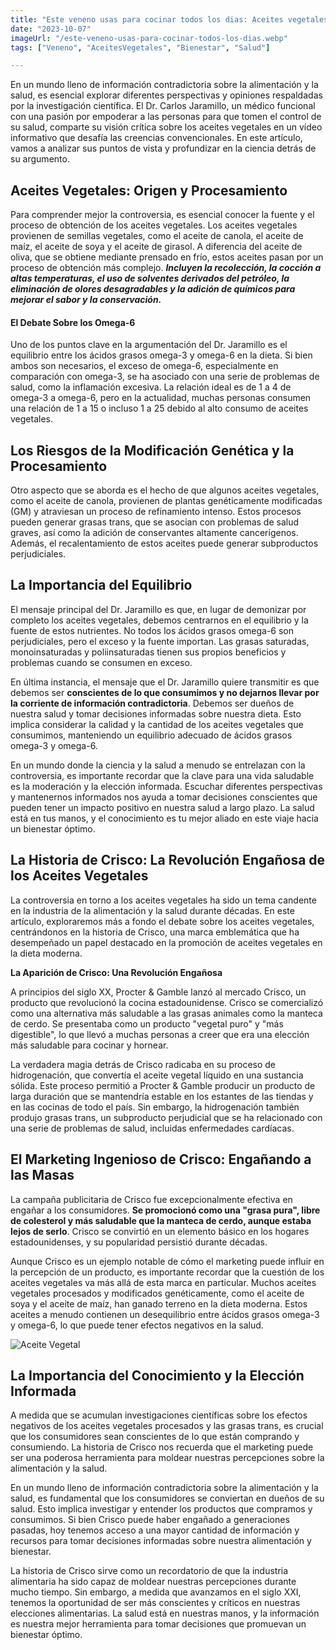 ```yaml
---
title: "Este veneno usas para cocinar todos los dias: Aceites vegetales"
date: "2023-10-07"
imageUrl: "/este-veneno-usas-para-cocinar-todos-los-dias.webp"
tags: ["Veneno", "AceitesVegetales", "Bienestar", "Salud"]

---
```


<CustomImage
  src="https://raw.githubusercontent.com/sebiten/posts/main/images/este-veneno-usas-para-cocinar-todos-los-dias.webp"
  alt="Este veneno usas para cocinar todos los dias: Aceites vegetales"
/>

En un mundo lleno de información contradictoria sobre la alimentación y la salud, es esencial explorar diferentes perspectivas y opiniones respaldadas por la investigación científica. El Dr. Carlos Jaramillo, un médico funcional con una pasión por empoderar a las personas para que tomen el control de su salud, comparte su visión crítica sobre los aceites vegetales en un vídeo informativo que desafía las creencias convencionales. En este artículo, vamos a analizar sus puntos de vista y profundizar en la ciencia detrás de su argumento.

## Aceites Vegetales: Origen y Procesamiento

Para comprender mejor la controversia, es esencial conocer la fuente y el proceso de obtención de los aceites vegetales. Los aceites vegetales provienen de semillas vegetales, como el aceite de canola, el aceite de maíz, el aceite de soya y el aceite de girasol. A diferencia del aceite de oliva, que se obtiene mediante prensado en frío, estos aceites pasan por un proceso de obtención más complejo. ***Incluyen la recolección, la cocción a altas temperaturas, el uso de solventes derivados del petróleo, la eliminación de olores desagradables y la adición de químicos para mejorar el sabor y la conservación.***

#### El Debate Sobre los Omega-6

Uno de los puntos clave en la argumentación del Dr. Jaramillo es el equilibrio entre los ácidos grasos omega-3 y omega-6 en la dieta. Si bien ambos son necesarios, el exceso de omega-6, especialmente en comparación con omega-3, se ha asociado con una serie de problemas de salud, como la inflamación excesiva. La relación ideal es de 1 a 4 de omega-3 a omega-6, pero en la actualidad, muchas personas consumen una relación de 1 a 15 o incluso 1 a 25 debido al alto consumo de aceites vegetales.

## Los Riesgos de la Modificación Genética y la Procesamiento

Otro aspecto que se aborda es el hecho de que algunos aceites vegetales, como el aceite de canola, provienen de plantas genéticamente modificadas (GM) y atraviesan un proceso de refinamiento intenso. Estos procesos pueden generar grasas trans, que se asocian con problemas de salud graves, así como la adición de conservantes altamente cancerígenos. Además, el recalentamiento de estos aceites puede generar subproductos perjudiciales.

## La Importancia del Equilibrio

El mensaje principal del Dr. Jaramillo es que, en lugar de demonizar por completo los aceites vegetales, debemos centrarnos en el equilibrio y la fuente de estos nutrientes. No todos los ácidos grasos omega-6 son perjudiciales, pero el exceso y la fuente importan. Las grasas saturadas, monoinsaturadas y poliinsaturadas tienen sus propios beneficios y problemas cuando se consumen en exceso.

En última instancia, el mensaje que el Dr. Jaramillo quiere transmitir es que debemos ser **conscientes de lo que consumimos y no dejarnos llevar por la corriente de información contradictoria**. Debemos ser dueños de nuestra salud y tomar decisiones informadas sobre nuestra dieta. Esto implica considerar la calidad y la cantidad de los aceites vegetales que consumimos, manteniendo un equilibrio adecuado de ácidos grasos omega-3 y omega-6.

En un mundo donde la ciencia y la salud a menudo se entrelazan con la controversia, es importante recordar que la clave para una vida saludable es la moderación y la elección informada. Escuchar diferentes perspectivas y mantenernos informados nos ayuda a tomar decisiones conscientes que pueden tener un impacto positivo en nuestra salud a largo plazo. La salud está en tus manos, y el conocimiento es tu mejor aliado en este viaje hacia un bienestar óptimo.

## La Historia de Crisco: La Revolución Engañosa de los Aceites Vegetales

La controversia en torno a los aceites vegetales ha sido un tema candente en la industria de la alimentación y la salud durante décadas. En este artículo, exploraremos más a fondo el debate sobre los aceites vegetales, centrándonos en la historia de Crisco, una marca emblemática que ha desempeñado un papel destacado en la promoción de aceites vegetales en la dieta moderna.

**La Aparición de Crisco: Una Revolución Engañosa**

A principios del siglo XX, Procter & Gamble lanzó al mercado Crisco, un producto que revolucionó la cocina estadounidense. Crisco se comercializó como una alternativa más saludable a las grasas animales como la manteca de cerdo. Se presentaba como un producto "vegetal puro" y "más digestible", lo que llevó a muchas personas a creer que era una elección más saludable para cocinar y hornear.

La verdadera magia detrás de Crisco radicaba en su proceso de hidrogenación, que convertía el aceite vegetal líquido en una sustancia sólida. Este proceso permitió a Procter & Gamble producir un producto de larga duración que se mantendría estable en los estantes de las tiendas y en las cocinas de todo el país. Sin embargo, la hidrogenación también produjo grasas trans, un subproducto perjudicial que se ha relacionado con una serie de problemas de salud, incluidas enfermedades cardíacas.

## El Marketing Ingenioso de Crisco: Engañando a las Masas

La campaña publicitaria de Crisco fue excepcionalmente efectiva en engañar a los consumidores. **Se promocionó como una "grasa pura", libre de colesterol y más saludable que la manteca de cerdo, aunque estaba lejos de serlo**. Crisco se convirtió en un elemento básico en los hogares estadounidenses, y su popularidad persistió durante décadas.

Aunque Crisco es un ejemplo notable de cómo el marketing puede influir en la percepción de un producto, es importante recordar que la cuestión de los aceites vegetales va más allá de esta marca en particular. Muchos aceites vegetales procesados y modificados genéticamente, como el aceite de soya y el aceite de maíz, han ganado terreno en la dieta moderna. Estos aceites a menudo contienen un desequilibrio entre ácidos grasos omega-3 y omega-6, lo que puede tener efectos negativos en la salud.

![Aceite Vegetal](/crisco.webp)

## La Importancia del Conocimiento y la Elección Informada

A medida que se acumulan investigaciones científicas sobre los efectos negativos de los aceites vegetales procesados y las grasas trans, es crucial que los consumidores sean conscientes de lo que están comprando y consumiendo. La historia de Crisco nos recuerda que el marketing puede ser una poderosa herramienta para moldear nuestras percepciones sobre la alimentación y la salud.

En un mundo lleno de información contradictoria sobre la alimentación y la salud, es fundamental que los consumidores se conviertan en dueños de su salud. Esto implica investigar y entender los productos que compramos y consumimos. Si bien Crisco puede haber engañado a generaciones pasadas, hoy tenemos acceso a una mayor cantidad de información y recursos para tomar decisiones informadas sobre nuestra alimentación y bienestar.

La historia de Crisco sirve como un recordatorio de que la industria alimentaria ha sido capaz de moldear nuestras percepciones durante mucho tiempo. Sin embargo, a medida que avanzamos en el siglo XXI, tenemos la oportunidad de ser más conscientes y críticos en nuestras elecciones alimentarias. La salud está en nuestras manos, y la información es nuestra mejor herramienta para tomar decisiones que promuevan un bienestar óptimo.
